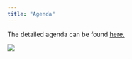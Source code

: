 ```yaml
---
title: "Agenda"
---
```


The detailed agenda can be found [here.](https://drive.google.com/file/d/1DKSbpozkPqDmBjo6zGE5UZxFfdd2g5Ct/view?usp=sharing)

![](img/wgs_workflow.png){fig-align="center"}
